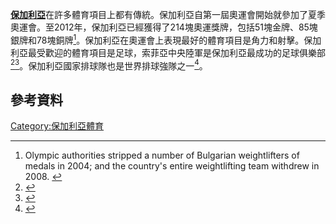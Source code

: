 '''[[保加利亞|保加利亞]]'''在許多體育項目上都有傳統。保加利亞自第一屆奧運會開始就參加了夏季奧運會。至2012年，保加利亞已經獲得了214塊奧運獎牌，包括51塊金牌、85塊銀牌和78塊銅牌<ref>Olympic authorities stripped a number of Bulgarian weightlifters{{Who|date=April 2009}} of medals in 2004; and the country's entire weightlifting team withdrew in 2008.
{{cite news
 | first = Jere
 | last = Longman
 | authorlink = 
 | author = 
 | coauthors = 
 | title = SYDNEY 2000: WEIGHT LIFTING; Drug Scandal Goes On: Bulgarian Team Is Ousted From Games
 
 | url = http://query.nytimes.com/gst/fullpage.html?res=9F06E0D81E3BF930A1575AC0A9669C8B63&sec=&spon=&partner=permalink&exprod=permalink
 | agency = 
 | work = [[The_New_York_Times|The New York Times]]
 | publisher = 
 | location = 
 | id = 
 | pages = 
 | page = 
 | date = 2000-09-23
 | accessdate = 2008-11-19
 | quote = The entire Bulgarian weight-lifting team was expelled from the Olympics today in a drug scandal ... Two Bulgarian lifters tested positive for the diuretic furosemide, according the International Olympic Committee. It was the same diuretic that two Bulgarian gold medalists were caught using at the 1988 Summer Games in Seoul, South Korea. The entire Bulgarian weight-lifting team withdrew from those Games.
 | archiveurl = 
 | archivedate = 
 }}
</ref>。保加利亞在奧運會上表現最好的體育項目是角力和射擊。保加利亞最受歡迎的體育項目是足球，索菲亞中央陸軍是保加利亞最成功的足球俱樂部<ref>{{Cite web |url=http://bgclubs.eu/ranking/points |title=Rankings of A Group |accessdate=2016-02-24 |archive-date=2011-07-20 |archive-url=https://web.archive.org/web/20110720153339/http://bgclubs.eu/ranking/points |dead-url=no }}</ref><ref>{{Cite web |url=http://www.iffhs.de/?a413f0e03790c443e0f40390b41be8b01905fdcdc3bfcdc0aec70aeedb883ccb05ff1d |title=Best club of 20th century ranking at the official site of the International Federation of Football History and Statistics |access-date=2016-02-24 |archive-url=https://archive.today/20120524184019/http://www.iffhs.de/?a413f0e03790c443e0f40390b41be8b01905fdcdc3bfcdc0aec70aeedb883ccb05ff1d |archive-date=2012-05-24 |dead-url=yes }}</ref>。保加利亞國家排球隊也是世界排球強隊之一<ref>{{Cite web |url=http://www.fivb.org/en/volleyball/Rankings/Rank_men_2009_01.asp |title=FIVB official rankings as per January 15, 2009 |accessdate=2016年2月24日 |archive-date=2010年5月28日 |archive-url=https://web.archive.org/web/20100528075706/http://www.fivb.org/en/volleyball/Rankings/Rank_men_2009_01.asp |dead-url=no }}</ref>。

== 參考資料 ==
{{reflist}}

{{歐洲題目|體育}}

[[Category:保加利亞體育|Category:保加利亞體育]]